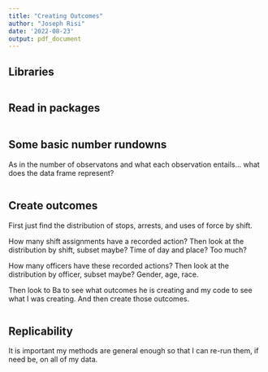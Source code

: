 ```yaml
---
title: "Creating Outcomes"
author: "Joseph Risi"
date: '2022-08-23'
output: pdf_document
---
```


## Libraries

```r

```

## Read in packages

```r

```

## Some basic number rundowns

As in the number of observatons and what each observation entails... what does the data frame represent?

```r

```

## Create outcomes

First just find the distribution of stops, arrests, and uses of force by shift.

How many shift assignments have a recorded action? Then look at the distribution by shift, subset maybe? Time of day and place? Too much?

How many officers have these recorded actions? Then look at the distribution by officer, subset maybe? Gender, age, race.

Then look to Ba to see what outcomes he is creating and my code to see what I was creating. And then create those outcomes.

```r

```

## Replicability

It is important my methods are general enough so that I can re-run them, if need be, on all of my data.